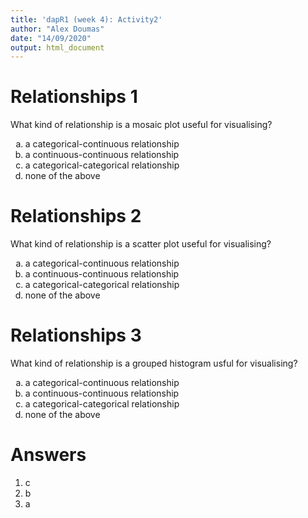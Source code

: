 ```yaml
---
title: 'dapR1 (week 4): Activity2'
author: "Alex Doumas"
date: "14/09/2020"
output: html_document
---
```



# Relationships 1

What kind of relationship is a mosaic plot useful for visualising?

a. a categorical-continuous relationship
b. a continuous-continuous relationship
c. a categorical-categorical relationship
d. none of the above


# Relationships 2

What kind of relationship is a scatter plot useful for visualising?

a. a categorical-continuous relationship
b. a continuous-continuous relationship
c. a categorical-categorical relationship
d. none of the above


# Relationships 3

What kind of relationship is a grouped histogram usful for visualising?

a. a categorical-continuous relationship
b. a continuous-continuous relationship
c. a categorical-categorical relationship
d. none of the above


# Answers
1. c
2. b
3. a



